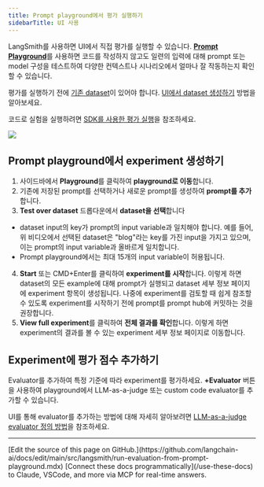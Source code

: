 ```yaml
---
title: Prompt playground에서 평가 실행하기
sidebarTitle: UI 사용
---
```


LangSmith를 사용하면 UI에서 직접 평가를 실행할 수 있습니다. [**Prompt Playground**](/langsmith/prompt-engineering#prompt-playground)를 사용하면 코드를 작성하지 않고도 일련의 입력에 대해 prompt 또는 model 구성을 테스트하여 다양한 컨텍스트나 시나리오에서 얼마나 잘 작동하는지 확인할 수 있습니다.

평가를 실행하기 전에 [기존 dataset](/langsmith/evaluation-concepts#datasets)이 있어야 합니다. [UI에서 dataset 생성하기](/langsmith/manage-datasets-in-application#set-up-your-dataset) 방법을 알아보세요.

코드로 실험을 실행하려면 [SDK를 사용한 평가 실행](/langsmith/evaluate-llm-application)을 참조하세요.

![](/langsmith/images/playground-experiment.gif)

## Prompt playground에서 experiment 생성하기[​](#create-an-experiment-in-the-prompt-playground "Direct link to Create an experiment in the prompt playground")

1. 사이드바에서 **Playground**를 클릭하여 **playground로 이동**합니다.
2. 기존에 저장된 prompt를 선택하거나 새로운 prompt를 생성하여 **prompt를 추가**합니다.
3. **Test over dataset** 드롭다운에서 **dataset을 선택**합니다

* dataset input의 key가 prompt의 input variable과 일치해야 합니다. 예를 들어, 위 비디오에서 선택된 dataset은 "blog"라는 key를 가진 input을 가지고 있으며, 이는 prompt의 input variable과 올바르게 일치합니다.
* Prompt playground에서는 최대 15개의 input variable이 허용됩니다.

4. **Start** 또는 CMD+Enter를 클릭하여 **experiment를 시작**합니다. 이렇게 하면 dataset의 모든 example에 대해 prompt가 실행되고 dataset 세부 정보 페이지에 experiment 항목이 생성됩니다. 나중에 experiment를 검토할 때 쉽게 참조할 수 있도록 experiment를 시작하기 전에 prompt를 prompt hub에 커밋하는 것을 권장합니다.
5. **View full experiment**를 클릭하여 **전체 결과를 확인**합니다. 이렇게 하면 experiment의 결과를 볼 수 있는 experiment 세부 정보 페이지로 이동합니다.

## Experiment에 평가 점수 추가하기[​](#add-evaluation-scores-to-the-experiment "Direct link to Add evaluation scores to the experiment")

Evaluator를 추가하여 특정 기준에 따라 experiment를 평가하세요. **+Evaluator** 버튼을 사용하여 playground에서 LLM-as-a-judge 또는 custom code evaluator를 추가할 수 있습니다.

UI를 통해 evaluator를 추가하는 방법에 대해 자세히 알아보려면 [LLM-as-a-judge evaluator 정의 방법](/langsmith/llm-as-judge)을 참조하세요.

---

<Callout icon="pen-to-square" iconType="regular">
    [Edit the source of this page on GitHub.](https://github.com/langchain-ai/docs/edit/main/src/langsmith/run-evaluation-from-prompt-playground.mdx)
</Callout>
<Tip icon="terminal" iconType="regular">
    [Connect these docs programmatically](/use-these-docs) to Claude, VSCode, and more via MCP for    real-time answers.
</Tip>
